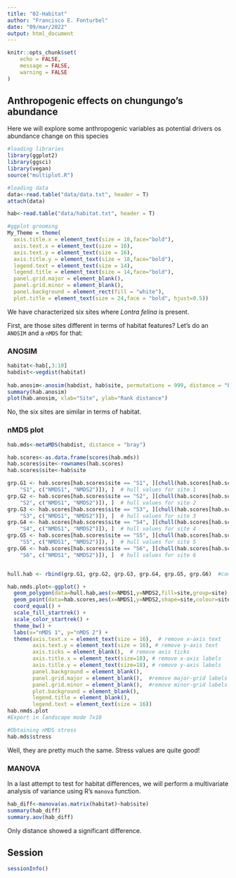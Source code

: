 ```yaml
---
title: "02-Habitat"
author: "Francisco E. Fonturbel"
date: "09/mar/2022"
output: html_document
---
```


```r
knitr::opts_chunk$set(
	echo = FALSE,
	message = FALSE,
	warning = FALSE
)
```

## Anthropogenic effects on chungungo's abundance

Here we will explore some anthropogenic variables as potential drivers os abundance change on this species

```r
#loading libraries
library(ggplot2)
library(ggsci)
library(vegan)
source("multiplot.R")

#loading data
data<-read.table("data/data.txt", header = T)
attach(data)

hab<-read.table("data/habitat.txt", header = T)

#ggplot grooming
My_Theme = theme(
  axis.title.x = element_text(size = 18,face="bold"),
  axis.text.x = element_text(size = 16),
  axis.text.y = element_text(size = 16),
  axis.title.y = element_text(size = 18,face="bold"),
  legend.text = element_text(size = 14),
  legend.title = element_text(size = 14,face="bold"),
  panel.grid.major = element_blank(),
  panel.grid.minor = element_blank(),
  panel.background = element_rect(fill = "white"),
  plot.title = element_text(size = 24,face = "bold", hjust=0.5))
```

We have characterized six sites where _Lontra felina_ is present.

First, are those sites different in terms of habitat features? Let's do an `ANOSIM` and a `nMDS`  for that:

### ANOSIM

```r
habitat<-hab[,3:10]
habdist<-vegdist(habitat)
  
hab.anosim<-anosim(habdist, hab$site, permutations = 999, distance = "bray")
summary(hab.anosim)
plot(hab.anosim, xlab="Site", ylab="Rank distance")
```

No, the six sites are similar in terms of habitat.

### nMDS plot

```r
hab.mds<-metaMDS(habdist, distance = "bray")

hab.scores<-as.data.frame(scores(hab.mds))
hab.scores$site<-rownames(hab.scores)
hab.scores$site<-hab$site

grp.G1 <- hab.scores[hab.scores$site == "S1", ][chull(hab.scores[hab.scores$site == 
    "S1", c("NMDS1", "NMDS2")]), ]  # hull values for site 1
grp.G2 <- hab.scores[hab.scores$site == "S2", ][chull(hab.scores[hab.scores$site == 
    "S2", c("NMDS1", "NMDS2")]), ]  # hull values for site 2
grp.G3 <- hab.scores[hab.scores$site == "S3", ][chull(hab.scores[hab.scores$site == 
    "S3", c("NMDS1", "NMDS2")]), ]  # hull values for site 3
grp.G4 <- hab.scores[hab.scores$site == "S4", ][chull(hab.scores[hab.scores$site == 
    "S4", c("NMDS1", "NMDS2")]), ]  # hull values for site 4
grp.G5 <- hab.scores[hab.scores$site == "S5", ][chull(hab.scores[hab.scores$site == 
    "S5", c("NMDS1", "NMDS2")]), ]  # hull values for site 5
grp.G6 <- hab.scores[hab.scores$site == "S6", ][chull(hab.scores[hab.scores$site == 
    "S6", c("NMDS1", "NMDS2")]), ]  # hull values for site 6


hull.hab <- rbind(grp.G1, grp.G2, grp.G3, grp.G4, grp.G5, grp.G6)  #combine groups

hab.nmds.plot<-ggplot() + 
  geom_polygon(data=hull.hab,aes(x=NMDS1,y=NMDS2,fill=site,group=site),alpha=0.30) + # add the convex hulls
  geom_point(data=hab.scores,aes(x=NMDS1,y=NMDS2,shape=site,colour=site),size=4) + # add the point markers
  coord_equal() +
  scale_fill_startrek() +
  scale_color_startrek() +
  theme_bw() + 
  labs(x="nMDS 1", y="nMDS 2") +
  theme(axis.text.x = element_text(size = 16),  # remove x-axis text
        axis.text.y = element_text(size = 16), # remove y-axis text
        axis.ticks = element_blank(),  # remove axis ticks
        axis.title.x = element_text(size=18), # remove x-axis labels
        axis.title.y = element_text(size=18), # remove y-axis labels
        panel.background = element_blank(), 
        panel.grid.major = element_blank(),  #remove major-grid labels
        panel.grid.minor = element_blank(),  #remove minor-grid labels
        plot.background = element_blank(),
        legend.title = element_blank(),
        legend.text = element_text(size = 16))
hab.nmds.plot
#Export in landscape mode 7x10

#Obtaining nMDS stress
hab.mds$stress
```

Well, they are pretty much the same. Stress values are quite good!

### MANOVA

In a last attempt to test for habitat differences, we will perform a multivariate analysis of variance using R's `manova` function.

```r
hab_diff<-manova(as.matrix(habitat)~hab$site)
summary(hab_diff)
summary.aov(hab_diff)
```

Only distance showed a significant difference.

## Session

```r
sessionInfo()
```